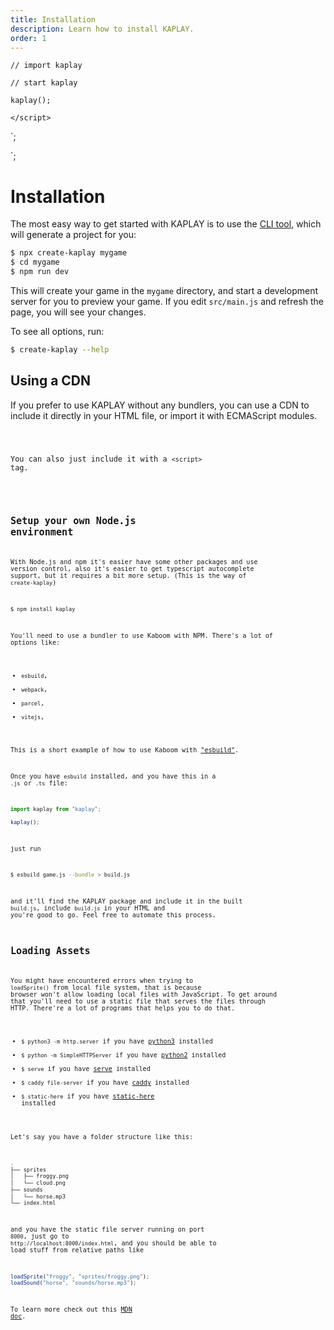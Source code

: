 ```yaml
---
title: Installation
description: Learn how to install KAPLAY.
order: 1
---
```



    // import kaplay

    // start kaplay

    kaplay();

    </script>
`;

<script>
    kaplay();
</script>
`;

# Installation

The most easy way to get started with KAPLAY is to use the [CLI tool](https://www.npmjs.com/package/create-kaplay), which will generate a project for you:

```sh
$ npx create-kaplay mygame
$ cd mygame
$ npm run dev
```

This will create your game in the `mygame` directory, and start a development server for you to preview your game. If you edit `src/main.js` and refresh the page, you will see your changes.

To see all options, run:

```sh
$ create-kaplay --help
```

## Using a CDN

If you prefer to use KAPLAY without any bundlers, you can use a CDN to include it directly in your HTML file,
or import it with ECMAScript modules.

<Code code={ecmaImport} lang="html" />

You can also just include it with a `<script>` tag.

<Code code={jsImport} lang="html" />

## Setup your own Node.js environment

With Node.js and npm it's easier have some other packages and use version control, also it's easier to get typescript autocomplete support, but it requires a bit more setup. (This is the way of `create-kaplay`)

```sh
$ npm install kaplay
```

You'll need to use a bundler to use Kaboom with NPM. There's a lot of options like:

- `esbuild`,
- `webpack`,
- `parcel`,
- `vitejs`,

This is a short example of how to use Kaboom with ["esbuild"](https://esbuild.github.io/).

Once you have `esbuild` installed, and you have this in a `.js` or `.ts` file:

```js
import kaplay from "kaplay";

kaplay();
```

just run

```sh
$ esbuild game.js --bundle > build.js
```

and it'll find the KAPLAY package and include it in the built `build.js`, include `build.js` in your HTML and you're good to go. Feel free to automate this process.

## Loading Assets

You might have encountered errors when trying to `loadSprite()` from local file system, that is because browser won't allow loading local files with JavaScript. To get around that you'll need to use a static file that serves the files through HTTP. There're a lot of programs that helps you to do that.

- `$ python3 -m http.server` if you have [python3](https://www.python.org) installed
- `$ python -m SimpleHTTPServer` if you have [python2](https://www.python.org) installed
- `$ serve` if you have [serve](https://github.com/vercel/serve) installed
- `$ caddy file-server` if you have [caddy](https://caddyserver.com/) installed
- `$ static-here` if you have [static-here](https://github.com/amasad/static-here) installed

Let's say you have a folder structure like this:

```sh
.
├── sprites
│   ├── froggy.png
│   └── cloud.png
├── sounds
│   └── horse.mp3
└── index.html
```

and you have the static file server running on port `8000`, just go to `http://localhost:8000/index.html`, and you should be able to load stuff from relative paths like

```js
loadSprite("froggy", "sprites/froggy.png");
loadSound("horse", "sounds/horse.mp3");
```

To learn more check out this [MDN doc](https://developer.mozilla.org/en-US/docs/Learn/Common_questions/set_up_a_local_testing_server).
